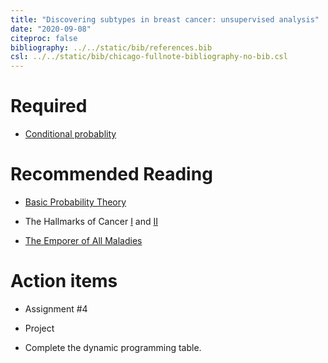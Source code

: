 ```yaml
---
title: "Discovering subtypes in breast cancer: unsupervised analysis"
date: "2020-09-08"
citeproc: false
bibliography: ../../static/bib/references.bib
csl: ../../static/bib/chicago-fullnote-bibliography-no-bib.csl
--- 
```



# Required 

- [Conditional probablity](https://seeing-theory.brown.edu/compound-probability/index.html#section3)


# Recommended Reading

- [Basic Probability Theory](https://seeing-theory.brown.edu/basic-probability/index.html)

- The Hallmarks of Cancer [I](https://pubmed.ncbi.nlm.nih.gov/10647931/) and [II](https://pubmed.ncbi.nlm.nih.gov/21376230/)
- [The Emporer of All Maladies](https://www.amazon.ca/dp/B003UYUP58/ref=dp-kindle-redirect?_encoding=UTF8&btkr=1)


# Action items  

- Assignment #4

- Project

- Complete the dynamic programming table.


